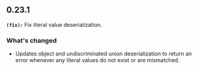 ## 0.23.1
**`(fix):`** Fix literal value deserialization.

### What's changed
- Updates object and undiscriminated union deserialization to return an error whenever any literal values do not exist or are mismatched.

